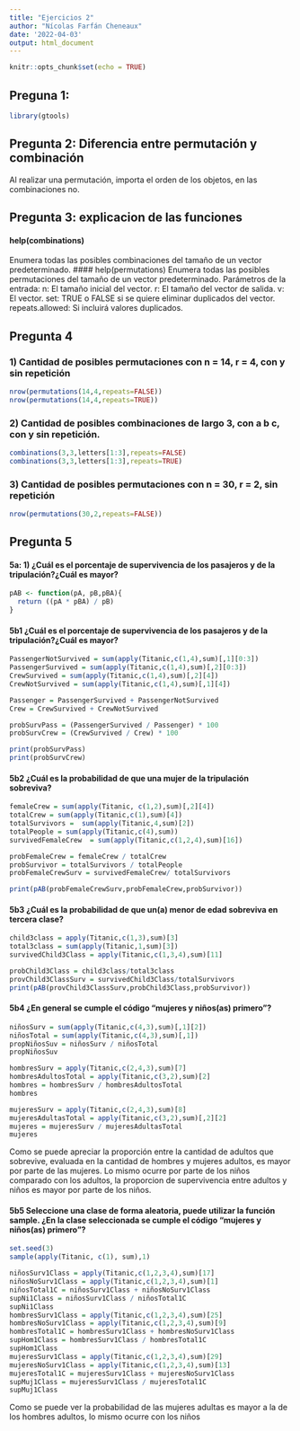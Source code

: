 ```yaml
---
title: "Ejercicios 2"
author: "Nícolas Farfán Cheneaux"
date: '2022-04-03'
output: html_document
---
```


```r
knitr::opts_chunk$set(echo = TRUE)

```
## Preguna 1:
```r
library(gtools)
```

## Pregunta 2: Diferencia entre permutación y combinación
Al realizar una permutación, importa el orden de los objetos, en las combinaciones no.

## Pregunta 3: explicacion de las funciones
#### help(combinations)
Enumera todas las posibles combinaciones del tamaño de un vector predeterminado.
#### help(permutations)
Enumera todas las posibles permutaciones del tamaño de un vector predeterminado.
Parámetros de la entrada: 
n: El tamaño inicial del vector.
r: El tamaño del vector de salida.
v: El vector.
set: TRUE o FALSE si se quiere eliminar duplicados del vector.
repeats.allowed: Si incluirá valores duplicados.

## Pregunta 4
### 1) Cantidad de posibles permutaciones con n = 14, r = 4, con y sin repetición
```r
nrow(permutations(14,4,repeats=FALSE))
nrow(permutations(14,4,repeats=TRUE))
```
### 2) Cantidad de posibles combinaciones de largo 3, con a b c, con y sin repetición. 
```r
combinations(3,3,letters[1:3],repeats=FALSE)
combinations(3,3,letters[1:3],repeats=TRUE)

```
### 3) Cantidad de posibles permutaciones con n = 30, r = 2, sin repetición
```r
nrow(permutations(30,2,repeats=FALSE))
```
## Pregunta 5
#### 5a: 1) ¿Cuál es el porcentaje de supervivencia de los pasajeros y de la tripulación?¿Cuál es mayor?
```r
pAB <- function(pA, pB,pBA){
  return ((pA * pBA) / pB)
}
```
#### 5b1 ¿Cuál es el porcentaje de supervivencia de los pasajeros y de la tripulación?¿Cuál es mayor?
```r
PassengerNotSurvived = sum(apply(Titanic,c(1,4),sum)[,1][0:3])
PassengerSurvived = sum(apply(Titanic,c(1,4),sum)[,2][0:3])
CrewSurvived = sum(apply(Titanic,c(1,4),sum)[,2][4])
CrewNotSurvived = sum(apply(Titanic,c(1,4),sum)[,1][4])

Passenger = PassengerSurvived + PassengerNotSurvived
Crew = CrewSurvived + CrewNotSurvived

probSurvPass = (PassengerSurvived / Passenger) * 100
probSurvCrew = (CrewSurvived / Crew) * 100

print(probSurvPass)
print(probSurvCrew)
```
#### 5b2 ¿Cuál es la probabilidad de que una mujer de la tripulación sobreviva?
```r
femaleCrew = sum(apply(Titanic, c(1,2),sum)[,2][4])
totalCrew = sum(apply(Titanic,c(1),sum)[4]) 
totalSurvivors =  sum(apply(Titanic,4,sum)[2])
totalPeople = sum(apply(Titanic,c(4),sum))
survivedFemaleCrew  = sum(apply(Titanic,c(1,2,4),sum)[16])

probFemaleCrew = femaleCrew / totalCrew
probSurvivor = totalSurvivors / totalPeople
probFemaleCrewSurv = survivedFemaleCrew/ totalSurvivors

print(pAB(probFemaleCrewSurv,probFemaleCrew,probSurvivor))
```
#### 5b3 ¿Cuál es la probabilidad de que un(a) menor de edad sobreviva en tercera clase?
```r
child3class = apply(Titanic,c(1,3),sum)[3]
total3class = sum(apply(Titanic,1,sum)[3])
survivedChild3Class = apply(Titanic,c(1,3,4),sum)[11]

probChild3Class = child3class/total3class
provChild3ClassSurv = survivedChild3Class/totalSurvivors
print(pAB(provChild3ClassSurv,probChild3Class,probSurvivor))
```
#### 5b4 ¿En general se cumple el código “mujeres y niños(as) primero”?
```r
niñosSurv = sum(apply(Titanic,c(4,3),sum)[,1][2])
niñosTotal = sum(apply(Titanic,c(4,3),sum)[,1])
propNiñosSuv = niñosSurv / niñosTotal
propNiñosSuv

hombresSurv = apply(Titanic,c(2,4,3),sum)[7]
hombresAdultosTotal = apply(Titanic,c(3,2),sum)[2]
hombres = hombresSurv / hombresAdultosTotal
hombres

mujeresSurv = apply(Titanic,c(2,4,3),sum)[8]
mujeresAdultasTotal = apply(Titanic,c(3,2),sum)[,2][2]
mujeres = mujeresSurv / mujeresAdultasTotal
mujeres
```
Como se puede apreciar la proporción entre la cantidad de adultos que sobrevive, evaluada en la cantidad de hombres y mujeres adultos, es mayor por parte de las mujeres.
Lo mismo ocurre por parte de los niños comparado con los adultos, la proporcion de supervivencia entre adultos y niños es mayor por parte de los niños.

#### 5b5 Seleccione una clase de forma aleatoria, puede utilizar la función sample. ¿En la clase seleccionada se cumple el código “mujeres y niños(as) primero”?
```r
set.seed(3)
sample(apply(Titanic, c(1), sum),1)

niñosSurv1Class = apply(Titanic,c(1,2,3,4),sum)[17]
niñosNoSurv1Class = apply(Titanic,c(1,2,3,4),sum)[1]
niñosTotal1C = niñosSurv1Class + niñosNoSurv1Class
supNi1Class = niñosSurv1Class / niñosTotal1C
supNi1Class
hombresSurv1Class = apply(Titanic,c(1,2,3,4),sum)[25]
hombresNoSurv1Class = apply(Titanic,c(1,2,3,4),sum)[9]
hombresTotal1C = hombresSurv1Class + hombresNoSurv1Class
supHom1Class = hombresSurv1Class / hombresTotal1C
supHom1Class
mujeresSurv1Class = apply(Titanic,c(1,2,3,4),sum)[29]
mujeresNoSurv1Class = apply(Titanic,c(1,2,3,4),sum)[13]
mujeresTotal1C = mujeresSurv1Class + mujeresNoSurv1Class
supMuj1Class = mujeresSurv1Class / mujeresTotal1C
supMuj1Class
```
Como se puede ver la probabilidad de las mujeres adultas es mayor a la de los hombres adultos, lo mismo ocurre con los niños

